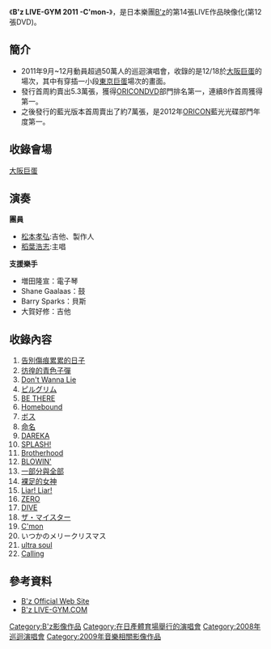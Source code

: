 {{Infobox Album
| Name           = B'z LIVE-GYM 2011 -C'mon-<br/> 
| Type           = [[DVD|DVD]]
| Artist         = [[B'z|B'z]]
| Cover          = 
| Released       = 2012年5月30日
| Recorded       = 
| Genre          = [[搖滾|搖滾]]
| Length         = 150分
| Label          = [[B-VISION|B-VISION]]
| Producer       = [[松本孝弘|松本孝弘]]
| Reviews        = 
| Chart position = *週間最高順位1位（[[Oricon|Oricon]]）
| Certification  = 
| Last album     = [[B'z_LIVE-GYM_2010_"Ain't_No_Magic"_at_TOKYO_DOME|B'z LIVE-GYM 2010 "Ain't No Magic" at TOKYO DOME]]<br/>（2010年）
| This album     = '''B'z LIVE-GYM 2011 -C'mon-'''<br/>（2012年）
| Next album     = [[B'z_LIVE-GYM_2008_-ACTION-|B'z LIVE-GYM 2008 -ACTION-]]<br/>（2013年）
| Misc           = 
}}
《'''B'z LIVE-GYM 2011 -C'mon-'''》，是日本樂團[[B'z|B'z]]的第14張LIVE作品映像化(第12張DVD)。

==簡介==
*2011年9月~12月動員超過50萬人的巡迴演唱會，收錄的是12/18於[[大阪巨蛋|大阪巨蛋]]的場次，其中有穿插一小段[[東京巨蛋|東京巨蛋]]場次的畫面。
*發行首周約賣出5.3萬張，獲得[[ORICON|ORICON]]DVD部門排名第一，連續8作首周獲得第一。
*之後發行的藍光版本首周賣出了約7萬張，是2012年[[ORICON|ORICON]]藍光光碟部門年度第一。

==收錄會場==
[[大阪巨蛋|大阪巨蛋]]

==演奏==
'''團員'''
*[[松本孝弘|松本孝弘]]:吉他、製作人
*[[稻葉浩志|稻葉浩志]]:主唱
'''支援樂手'''
*増田隆宣：電子琴
*Shane Gaalaas：鼓
*Barry Sparks：貝斯
*大賀好修：吉他

==收錄內容==
#[[告別傷痕累累的日子|告別傷痕累累的日子]]
#[[彷徨的青色子彈|彷徨的青色子彈]]
#[[Don't_Wanna_Lie|Don't Wanna Lie]]
#[[C'mon|ピルグリム]]
#[[BE_THERE|BE THERE]]
#[[Don't_Wanna_Lie|Homebound]]
#[[C'mon|ボス]]
#[[C'mon|命名]]
#[[C'mon|DAREKA]]
#[[SPLASH!|SPLASH!]]
#[[Brotherhood|Brotherhood]]
#[[BLOWIN'|BLOWIN']]
#[[一部分與全部|一部分與全部]]
#[[裸足的女神|裸足的女神]]
#[[Liar!_Liar!|Liar! Liar!]]
#[[ZERO|ZERO]]
#[[イチブトゼンブ／DIVE|DIVE]]
#[[C'mon|ザ・マイスター]]
#[[C'mon|C'mon]]
#いつかのメリークリスマス
#[[ultra_soul|ultra soul]]
#[[Calling|Calling]]

==參考資料==
*[http://bz-vermillion.com/     B'z Official Web Site]{{Wayback|url=http://bz-vermillion.com/ |date=20110223041043 }}
*[http://www.bz-livegym.com/     B'z LIVE-GYM.COM]{{Wayback|url=http://www.bz-livegym.com/ |date=20130517101924 }}

{{B'z}}


[[Category:B'z影像作品|Category:B'z影像作品]]
[[Category:在日產體育場舉行的演唱會|Category:在日產體育場舉行的演唱會]]
[[Category:2008年巡迴演唱會|Category:2008年巡迴演唱會]]
[[Category:2009年音樂相關影像作品|Category:2009年音樂相關影像作品]]